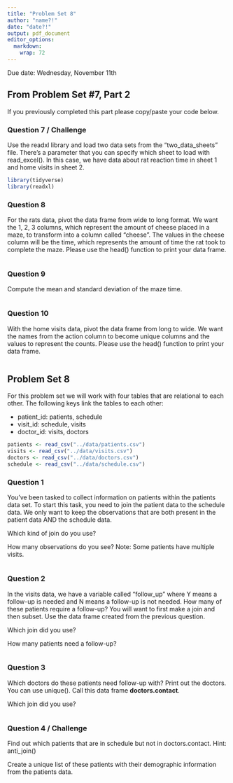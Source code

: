 ```yaml
---
title: "Problem Set 8"
author: "name?!"
date: "date?!"
output: pdf_document
editor_options: 
  markdown: 
    wrap: 72
---
```


Due date: Wednesday, November 11th

## From Problem Set \#7, Part 2

If you previously completed this part please copy/paste your code below.

### Question 7 / Challenge

Use the readxl library and load two data sets from the
"two\_data\_sheets" file. There's a parameter that you can specify which
sheet to load with read\_excel(). In this case, we have data about rat
reaction time in sheet 1 and home visits in sheet 2.

```r
library(tidyverse)
library(readxl)

```

\newpage

### Question 8

For the rats data, pivot the data frame from wide to long format. We
want the 1, 2, 3 columns, which represent the amount of cheese placed in
a maze, to transform into a column called "cheese". The values in the
cheese column will be the time, which represents the amount of time the
rat took to complete the maze. Please use the head() function to print
your data frame.

```r

```

\newpage

### Question 9

Compute the mean and standard deviation of the maze time.

```r

```

\newpage

### Question 10

With the home visits data, pivot the data frame
from long to wide. We want the names from the action column to become
unique columns and the values to represent the counts. Please use the
head() function to print your data frame.

```r

```

\newpage

## Problem Set 8

For this problem set we will work with four tables that are relational
to each other. The following keys link the tables to each other:

* patient_id: patients, schedule
* visit_id: schedule, visits
* doctor_id: visits, doctors

```r
patients <- read_csv("../data/patients.csv")
visits <- read_csv("../data/visits.csv")
doctors <- read_csv("../data/doctors.csv")
schedule <- read_csv("../data/schedule.csv")
```

### Question 1

You've been tasked to collect information on patients within the patients
data set. To start this task, you need to join the patient data to the
schedule data. We only want to keep the observations that are both
present in the patient data AND the schedule data.

Which kind of join do you use?


How many observations do you see? Note: Some patients have multiple
visits.


```r

```

\newpage

### Question 2

In the visits data, we have a variable called "follow_up" where Y means
a follow-up is needed and N means a follow-up is not needed. How many of
these patients require a follow-up? You will want to first make a join
and then subset. Use the data frame created from the previous question.

Which join did you use?


How many patients need a follow-up?


```r

```

\newpage

### Question 3

Which doctors do these patients need follow-up with? Print out the
doctors. You can use unique(). Call this data frame **doctors.contact**.

Which join did you use?


```r

```

\newpage

### Question 4 / Challenge

Find out which patients that are in schedule but not in doctors.contact.
Hint: anti_join()

Create a unique list of these patients with their demographic
information from the patients data.

```r

```
